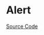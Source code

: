 
<Meta title="Feedback/Alert/Doc" />

# Alert

<Description of={Alert} />

[Source Code](https://github.com/Mezzanine-UI/mezzanine/blob/main/packages/react/src/Alert/Alert.tsx)

<ArgsTable of={Alert} />
